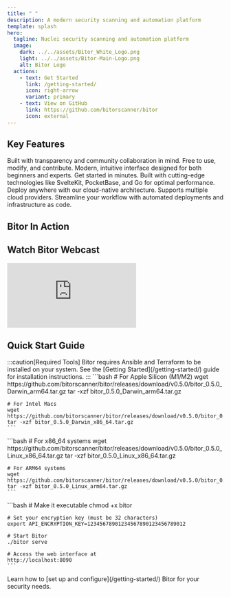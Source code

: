```yaml
---
title: " "
description: A modern security scanning and automation platform
template: splash
hero:
  tagline: Nuclei security scanning and automation platform
  image:
    dark: ../../assets/Bitor_White_Logo.png
    light: ../../assets/Bitor-Main-Logo.png
    alt: Bitor Logo
  actions:
    - text: Get Started
      link: /getting-started/
      icon: right-arrow
      variant: primary
    - text: View on GitHub
      link: https://github.com/bitorscanner/bitor
      icon: external
---
```



## Key Features

<CardGrid>
  <Card title="Open Source" icon="github">
    Built with transparency and community collaboration in mind. Free to use, modify, and contribute.
  </Card>
  <Card title="Easy to Use UI" icon="puzzle">
    Modern, intuitive interface designed for both beginners and experts. Get started in minutes.
  </Card>
  <Card title="Modern Framework" icon="setting">
    Built with cutting-edge technologies like SvelteKit, PocketBase, and Go for optimal performance.
  </Card>
  <Card title="Cloud Enabled" icon="cloud">
    Deploy anywhere with our cloud-native architecture. Supports multiple cloud providers.
  </Card>
  <Card title="Automated Deployments" icon="rocket">
    Streamline your workflow with automated deployments and infrastructure as code.
  </Card>
</CardGrid>

<h2>Bitor In Action</h2>
<ImageCarousel />

<div class="video-section">
  <h2>Watch Bitor Webcast</h2>
  <div class="video-container">
    <iframe
      src="https://www.youtube.com/embed/cdZXHd28Uog?start=2065"
      title="Bitor Webcast"
      frameBorder="0"
      allow="accelerometer; autoplay; clipboard-write; encrypted-media; gyroscope; picture-in-picture"
      allowFullScreen></iframe>
  </div>
</div>

## Quick Start Guide

<Tabs>
  <TabItem label="Prerequisites">
    :::caution[Required Tools]
    Bitor requires Ansible and Terraform to be installed on your system.
    See the [Getting Started](/getting-started/) guide for installation instructions.
    :::
  </TabItem>
  <TabItem label="macOS">
    ```bash
    # For Apple Silicon (M1/M2)
    wget https://github.com/bitorscanner/bitor/releases/download/v0.5.0/bitor_0.5.0_Darwin_arm64.tar.gz
    tar -xzf bitor_0.5.0_Darwin_arm64.tar.gz

    # For Intel Macs
    wget https://github.com/bitorscanner/bitor/releases/download/v0.5.0/bitor_0.5.0_Darwin_x86_64.tar.gz
    tar -xzf bitor_0.5.0_Darwin_x86_64.tar.gz
    ```
  </TabItem>
  <TabItem label="Linux">
    ```bash
    # For x86_64 systems
    wget https://github.com/bitorscanner/bitor/releases/download/v0.5.0/bitor_0.5.0_Linux_x86_64.tar.gz
    tar -xzf bitor_0.5.0_Linux_x86_64.tar.gz

    # For ARM64 systems
    wget https://github.com/bitorscanner/bitor/releases/download/v0.5.0/bitor_0.5.0_Linux_arm64.tar.gz
    tar -xzf bitor_0.5.0_Linux_arm64.tar.gz
    ```
  </TabItem>
  <TabItem label="Run">
    ```bash
    # Make it executable
    chmod +x bitor

    # Set your encryption key (must be 32 characters)
    export API_ENCRYPTION_KEY=12345678901234567890123456789012

    # Start Bitor
    ./bitor serve

    # Access the web interface at
    http://localhost:8090
    ```
  </TabItem>
</Tabs>

<CardGrid>
  <Card title="Read the Documentation" icon="open-book">
    Learn how to [set up and configure](/getting-started/) Bitor for your security needs.
  </Card>

</CardGrid>


